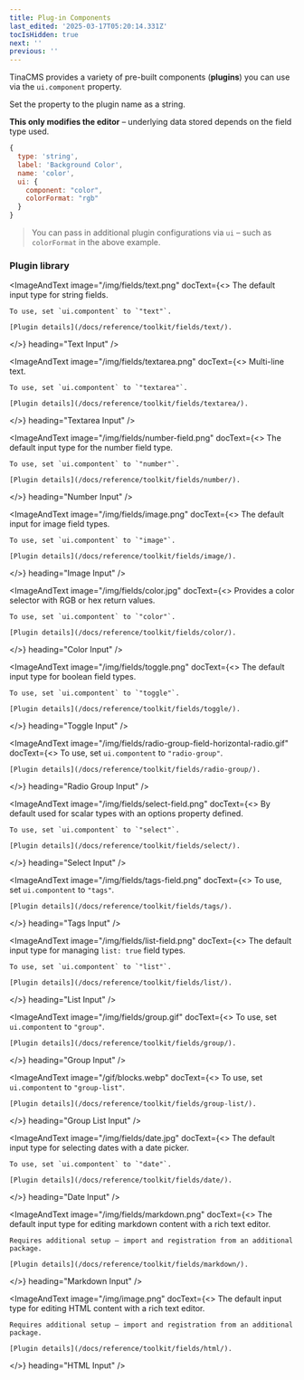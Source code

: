 ```yaml
---
title: Plug-in Components
last_edited: '2025-03-17T05:20:14.331Z'
tocIsHidden: true
next: ''
previous: ''
---
```


TinaCMS provides a variety of pre-built components (**plugins**) you can use via the `ui.component` property.

Set the property to the plugin name as a string.

**This only modifies the editor** – underlying data stored depends on the field type used.

```javascript
{
  type: 'string',
  label: 'Background Color',
  name: 'color',
  ui: {
    component: "color",
    colorFormat: "rgb"
  }
}
```

> You can pass in additional plugin configurations via `ui` – such as `colorFormat` in the above example.

### Plugin library

<ImageAndText
  image="/img/fields/text.png"
  docText={<>
    The default input type for string fields.
    
    To use, set `ui.compontent` to `"text"`.
    
    [Plugin details](/docs/reference/toolkit/fields/text/).
  </>}
  heading="Text Input"
/>

<ImageAndText
  image="/img/fields/textarea.png"
  docText={<>
    Multi-line text.
    
    To use, set `ui.compontent` to `"textarea"`.
    
    [Plugin details](/docs/reference/toolkit/fields/textarea/).
  </>}
  heading="Textarea Input"
/>

<ImageAndText
  image="/img/fields/number-field.png"
  docText={<>
    The default input type for the number field type.
    
    To use, set `ui.compontent` to `"number"`.
    
    [Plugin details](/docs/reference/toolkit/fields/number/).
  </>}
  heading="Number Input"
/>

<ImageAndText
  image="/img/fields/image.png"
  docText={<>
    The default input for image field types.
    
    To use, set `ui.compontent` to `"image"`.
    
    [Plugin details](/docs/reference/toolkit/fields/image/).
  </>}
  heading="Image Input"
/>

<ImageAndText
  image="/img/fields/color.jpg"
  docText={<>
    Provides a color selector with RGB or hex return values.
    
    To use, set `ui.compontent` to `"color"`.
    
    [Plugin details](/docs/reference/toolkit/fields/color/).
  </>}
  heading="Color Input"
/>

<ImageAndText
  image="/img/fields/toggle.png"
  docText={<>
    The default input type for boolean field types.
    
    To use, set `ui.compontent` to `"toggle"`.
    
    [Plugin details](/docs/reference/toolkit/fields/toggle/).
  </>}
  heading="Toggle Input"
/>

<ImageAndText
  image="/img/fields/radio-group-field-horizontal-radio.gif"
  docText={<>
    To use, set `ui.compontent` to `"radio-group"`.
    
    [Plugin details](/docs/reference/toolkit/fields/radio-group/).
  </>}
  heading="Radio Group Input"
/>

<ImageAndText
  image="/img/fields/select-field.png"
  docText={<>
    By default used for scalar types with an options property defined.
    
    To use, set `ui.compontent` to `"select"`.
    
    [Plugin details](/docs/reference/toolkit/fields/select/).
  </>}
  heading="Select Input"
/>

<ImageAndText
  image="/img/fields/tags-field.png"
  docText={<>
    To use, set `ui.compontent` to `"tags"`.
    
    [Plugin details](/docs/reference/toolkit/fields/tags/).
  </>}
  heading="Tags Input"
/>

<ImageAndText
  image="/img/fields/list-field.png"
  docText={<>
    The default input type for managing `list: true` field types.
    
    To use, set `ui.compontent` to `"list"`.
    
    [Plugin details](/docs/reference/toolkit/fields/list/).
  </>}
  heading="List Input"
/>

<ImageAndText
  image="/img/fields/group.gif"
  docText={<>
    To use, set `ui.compontent` to `"group"`.
    
    [Plugin details](/docs/reference/toolkit/fields/group/).
  </>}
  heading="Group Input"
/>

<ImageAndText
  image="/gif/blocks.webp"
  docText={<>
    To use, set `ui.compontent` to `"group-list"`.
    
    [Plugin details](/docs/reference/toolkit/fields/group-list/).
  </>}
  heading="Group List Input"
/>

<ImageAndText
  image="/img/fields/date.jpg"
  docText={<>
    The default input type for selecting dates with a date picker.
    
    To use, set `ui.compontent` to `"date"`.
    
    [Plugin details](/docs/reference/toolkit/fields/date/).
  </>}
  heading="Date Input"
/>

<ImageAndText
  image="/img/fields/markdown.png"
  docText={<>
    The default input type for editing markdown content with a rich text editor.
    
    Requires additional setup – import and registration from an additional package.
    
    [Plugin details](/docs/reference/toolkit/fields/markdown/).
  </>}
  heading="Markdown Input"
/>

<ImageAndText
  image="/img/image.png"
  docText={<>
    The default input type for editing HTML content with a rich text editor.
    
    Requires additional setup – import and registration from an additional package.
    
    [Plugin details](/docs/reference/toolkit/fields/html/).
  </>}
  heading="HTML Input"
/>
